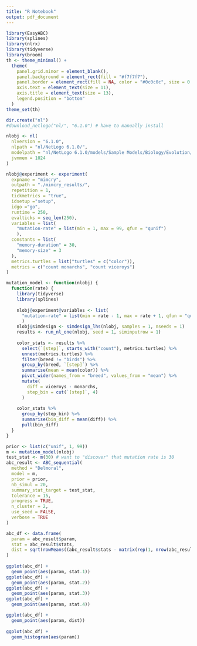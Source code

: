 ```yaml
---
title: "R Notebook"
output: pdf_document
---
```


```r
library(EasyABC)
library(splines)
library(nlrx)
library(tidyverse)
library(broom)
th <- theme_minimal() + 
  theme(
    panel.grid.minor = element_blank(),
    panel.background = element_rect(fill = "#f7f7f7"),
    panel.border = element_rect(fill = NA, color = "#0c0c0c", size = 0.6),
    axis.text = element_text(size = 11),
    axis.title = element_text(size = 13),
    legend.position = "bottom"
  )
theme_set(th)

dir.create("nl")
#download_netlogo("nl/", "6.1.0") # have to manually install

nlobj <- nl(
  nlversion = "6.1.0", 
  nlpath = "nl/NetLogo 6.1.0/", 
  modelpath = "nl/NetLogo 6.1.0/models/Sample Models/Biology/Evolution/Mimicry.nlogo",
  jvmmem = 1024
)
```

```r
nlobj@experiment <- experiment(
  expname = "mimcry",
  outpath = "./mimcry_results/",
  repetition = 1,
  tickmetrics = "true",
  idsetup ="setup",
  idgo ="go",
  runtime = 250,
  evalticks = seq_len(250),
  variables = list(
    "mutation-rate" = list(min = 1, max = 99, qfun = "qunif")
    ),
  constants = list(
    "memory-duration" = 30,
    "memory-size" = 3
  ),
  metrics.turtles = list("turtles" = c("color")),
  metrics = c("count monarchs", "count viceroys")
)
```

```r
mutation_model <- function(nlobj) {
  function(rate) {
    library(tidyverse)
    library(splines)
    
    nlobj@experiment@variables <- list(
      "mutation-rate" = list(min = rate - 1, max = rate + 1, qfun = "qunif")
      )
    nlobj@simdesign <- simdesign_lhs(nlobj, samples = 1, nseeds = 1)
    results <- run_nl_one(nlobj, seed = 1, siminputrow = 1)
    
    color_stats <- results %>%
      select(`[step]`, starts_with("count"), metrics.turtles) %>%
      unnest(metrics.turtles) %>%
      filter(breed != "birds") %>%
      group_by(breed, `[step]`) %>%
      summarise(mean = mean(color)) %>%
      pivot_wider(names_from = "breed", values_from = "mean") %>%
      mutate(
        diff = viceroys - monarchs,
        step_bin = cut(`[step]`, 4)
      )
    
    color_stats %>%
      group_by(step_bin) %>%
      summarise(bin_diff = mean(diff)) %>%
      pull(bin_diff)
  }
}

prior <- list(c("unif", 1, 99))
m <- mutation_model(nlobj)
test_stat <- m(30) # want to "discover" that mutation rate is 30
abc_result <- ABC_sequential(
  method = "Delmoral", 
  model = m, 
  prior = prior, 
  nb_simul = 20,
  summary_stat_target = test_stat, 
  tolerance = 15, 
  progress = TRUE, 
  n_cluster = 2, 
  use_seed = FALSE,
  verbose = TRUE
)
```
```r
abc_df <- data.frame(
  param = abc_result$param,
  stat = abc_result$stats,
  dist = sqrt(rowMeans((abc_result$stats - matrix(rep(1, nrow(abc_result$stats))) %*% test_stat) ^ 2))
)
  
ggplot(abc_df) +
  geom_point(aes(param, stat.1))
ggplot(abc_df) +
  geom_point(aes(param, stat.2))
ggplot(abc_df) +
  geom_point(aes(param, stat.3))
ggplot(abc_df) +
  geom_point(aes(param, stat.4))

ggplot(abc_df) +
  geom_point(aes(param, dist))
  
ggplot(abc_df) +
  geom_histogram(aes(param))
```
